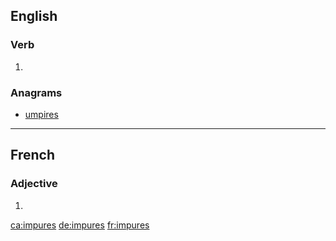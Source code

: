 ==English==

===Verb===
{{head|en|verb form}}

# {{en-third-person singular of|impure}}

===Anagrams===
* [[umpires#English|umpires]]

----

==French==

===Adjective===
{{fr-adj-form}}

# {{feminine plural of|impur|lang=fr}}

[[ca:impures]]
[[de:impures]]
[[fr:impures]]